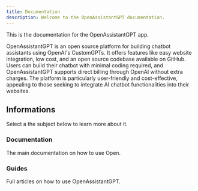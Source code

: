 ```yaml
---
title: Documentation
description: Welcome to the OpenAssistantGPT documentation.
---
```


This is the documentation for the OpenAssistantGPT app.

OpenAssistantGPT is an open source platform for building chatbot assistants using OpenAI's CustomGPTs. It offers features like easy website integration, low cost, and an open source codebase available on GitHub. Users can build their chatbot with minimal coding required, and OpenAssistantGPT supports direct billing through OpenAI without extra charges. The platform is particularly user-friendly and cost-effective, appealing to those seeking to integrate AI chatbot functionalities into their websites.

## Informations

Select a the subject below to learn more about it.

<div className="grid sm:grid-cols-2 gap-4 mt-6">

<Card href="/docs/documentation">

### Documentation

The main documentation on how to use Open.

</Card>

<Card href="/guides" disabled>

### Guides

Full articles on how to use OpenAssistantGPT.

</Card>


</div>
